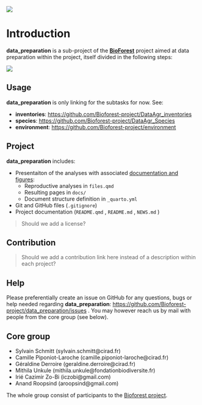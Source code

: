 [![](https://www.repostatus.org/badges/latest/wip.svg)](#0)

# Introduction {.unnumbered}

**data_preparation** is a sub-project of the [**BioForest**](https://github.com/Bioforest-project) project aimed at data preparation within the project, itself divided in the following steps:

![](diagram.png)

## Usage

**data_preparation** is only linking for the subtasks for now. See:

-   **inventories**: <https://github.com/Bioforest-project/DataAgr_inventories>
-   **species**: <https://github.com/Bioforest-project/DataAgr_Species>
-   **environment**: <https://github.com/Bioforest-project/environment>

## Project

**data_preparation** includes:

-   Presentaiton of the analyses with associated [documentation and figures](https://bioforest-project.github.io/data_preparation/):
    -   Reproductive analyses in `files.qmd`
    -   Resulting pages in `docs/`
    -   Document structure definition in `_quarto.yml`
-   Git and GitHub files (`.gitignore`)
-   Project documentation (`README.qmd` , `README.md` , `NEWS.md` )

> Should we add a license?

## Contribution

> Should we add a contribution link here instead of a description within each project?

## Help

Please preferentially create an issue on GitHub for any questions, bugs or help needed regarding **data_preparation**: [https://github.com/Bioforest-project/](https://github.com/Bioforest-project/environment/issues){.uri}[data_preparation](https://github.com/Bioforest-project/environment/issues){.uri}[/issues](https://github.com/Bioforest-project/environment/issues){.uri} . You may however reach us by mail with people from the core group (see below).

## Core group

-   Sylvain Schmitt (sylvain.schmitt\@cirad.fr)
-   Camille Piponiot-Laroche (camille.piponiot-laroche\@cirad.fr)
-   Géraldine Derroire (geraldine.derroire\@cirad.fr)
-   Mithila Unkule (mithila.unkule\@fondationbiodiversite.fr)
-   Irié Cazimir Zo-Bi (iczobi\@gmail.com)
-   Anand Roopsind (aroopsind\@gmail.com)

The whole group consist of participants to the [Bioforest project](https://www.fondationbiodiversite.fr/la-frb-en-action/programmes-et-projets/le-cesab/bioforest/).

